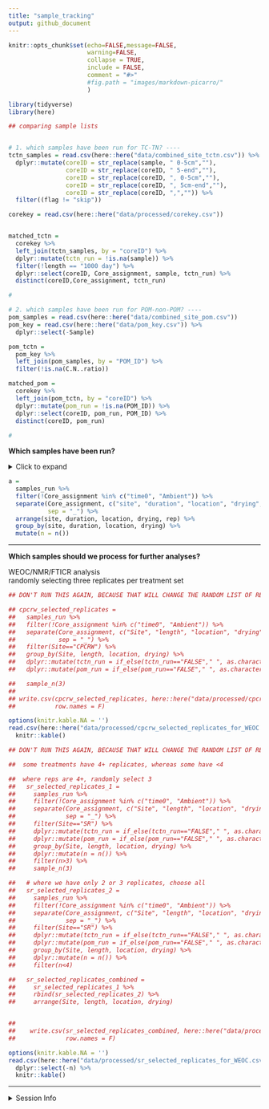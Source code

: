 ```yaml
---
title: "sample_tracking"
output: github_document
---
```


```r
knitr::opts_chunk$set(echo=FALSE,message=FALSE,
                      warning=FALSE,
                      collapse = TRUE,
                      include = FALSE,
                      comment = "#>" 
                      #fig.path = "images/markdown-picarro/"
                      )

library(tidyverse)
library(here)
```

```r
## comparing sample lists


# 1. which samples have been run for TC-TN? ----
tctn_samples = read.csv(here::here("data/combined_site_tctn.csv")) %>% 
  dplyr::mutate(coreID = str_replace(sample, " 0-5cm",""),
                coreID = str_replace(coreID, " 5-end",""),
                coreID = str_replace(coreID, ", 0-5cm",""),
                coreID = str_replace(coreID, ", 5cm-end",""),
                coreID = str_replace(coreID, ",","")) %>% 
  filter((flag != "skip"))

corekey = read.csv(here::here("data/processed/corekey.csv"))


matched_tctn = 
  corekey %>% 
  left_join(tctn_samples, by = "coreID") %>% 
  dplyr::mutate(tctn_run = !is.na(sample)) %>% 
  filter(!length == "1000 day") %>% 
  dplyr::select(coreID, Core_assignment, sample, tctn_run) %>% 
  distinct(coreID,Core_assignment, tctn_run)

#


```

```r
# 2. which samples have been run for POM-non-POM? ----
pom_samples = read.csv(here::here("data/combined_site_pom.csv"))
pom_key = read.csv(here::here("data/pom_key.csv")) %>% 
  dplyr::select(-Sample)

pom_tctn = 
  pom_key %>% 
  left_join(pom_samples, by = "POM_ID") %>% 
  filter(!is.na(C.N..ratio))

matched_pom = 
  corekey %>% 
  left_join(pom_tctn, by = "coreID") %>% 
  dplyr::mutate(pom_run = !is.na(POM_ID)) %>% 
  dplyr::select(coreID, pom_run, POM_ID) %>% 
  distinct(coreID, pom_run)
  
#

```


**Which samples have been run?**

<details>
  <summary>Click to expand</summary>
  
  
1000-day drought samples have been excluded.  
POM needs to be recalculated
```r
# 3. combine all ----
samples_run = 
  left_join(matched_tctn, matched_pom, by = "coreID")

samples_run %>% 
  dplyr::mutate(tctn_run = if_else(tctn_run=="FALSE"," ", as.character(tctn_run))) %>% 
  dplyr::mutate(pom_run = if_else(pom_run=="FALSE"," ", as.character(pom_run))) %>% 
  knitr::kable()
```

</details>

```r
a = 
  samples_run %>% 
  filter(!Core_assignment %in% c("time0", "Ambient")) %>% 
  separate(Core_assignment, c("site", "duration", "location", "drying", "rep"),
           sep = "_") %>% 
  arrange(site, duration, location, drying, rep) %>% 
  group_by(site, duration, location, drying) %>% 
  mutate(n = n())
```


---

**Which samples should we process for further analyses?**

WEOC/NMR/FTICR analysis  
randomly selecting three replicates per treatment set

```r
## DON'T RUN THIS AGAIN, BECAUSE THAT WILL CHANGE THE RANDOM LIST OF REPLICATES SELECTED!!!

## cpcrw_selected_replicates = 
##   samples_run %>% 
##   filter(!Core_assignment %in% c("time0", "Ambient")) %>% 
##   separate(Core_assignment, c("Site", "length", "location", "drying", "rep"),
##            sep = "_") %>% 
##   filter(Site=="CPCRW") %>%
##   group_by(Site, length, location, drying) %>% 
##   dplyr::mutate(tctn_run = if_else(tctn_run=="FALSE"," ", as.character(tctn_run))) %>% 
##   dplyr::mutate(pom_run = if_else(pom_run=="FALSE"," ", as.character(pom_run))) %>% 

##   sample_n(3) 
## 
## write.csv(cpcrw_selected_replicates, here::here("data/processed/cpcrw_selected_replicates_for_WEOC.csv"), 
##           row.names = F)
```


```r
options(knitr.kable.NA = '')
read.csv(here::here("data/processed/cpcrw_selected_replicates_for_WEOC.csv")) %>% 
  knitr::kable()
```

```r
## DON'T RUN THIS AGAIN, BECAUSE THAT WILL CHANGE THE RANDOM LIST OF REPLICATES SELECTED!!!

##  some treatments have 4+ replicates, whereas some have <4

##  where reps are 4+, randomly select 3 
##   sr_selected_replicates_1 = 
##     samples_run %>% 
##     filter(!Core_assignment %in% c("time0", "Ambient")) %>% 
##     separate(Core_assignment, c("Site", "length", "location", "drying", "rep"),
##              sep = "_") %>% 
##     filter(Site=="SR") %>%
##     dplyr::mutate(tctn_run = if_else(tctn_run=="FALSE"," ", as.character(tctn_run))) %>% 
##     dplyr::mutate(pom_run = if_else(pom_run=="FALSE"," ", as.character(pom_run))) %>% 
##     group_by(Site, length, location, drying) %>% 
##     dplyr::mutate(n = n()) %>%
##     filter(n>3) %>% 
##     sample_n(3) 

##   # where we have only 2 or 3 replicates, choose all
##   sr_selected_replicates_2 = 
##     samples_run %>% 
##     filter(!Core_assignment %in% c("time0", "Ambient")) %>% 
##     separate(Core_assignment, c("Site", "length", "location", "drying", "rep"),
##              sep = "_") %>% 
##     filter(Site=="SR") %>%
##     dplyr::mutate(tctn_run = if_else(tctn_run=="FALSE"," ", as.character(tctn_run))) %>% 
##     dplyr::mutate(pom_run = if_else(pom_run=="FALSE"," ", as.character(pom_run))) %>% 
##     group_by(Site, length, location, drying) %>% 
##     dplyr::mutate(n = n()) %>%
##     filter(n<4)  

##   sr_selected_replicates_combined = 
##     sr_selected_replicates_1 %>% 
##     rbind(sr_selected_replicates_2) %>% 
##     arrange(Site, length, location, drying)


##    
##    write.csv(sr_selected_replicates_combined, here::here("data/processed/sr_selected_replicates_for_WEOC.csv"), 
##              row.names = F)
```

```r
options(knitr.kable.NA = '')
read.csv(here::here("data/processed/sr_selected_replicates_for_WEOC.csv")) %>% 
  dplyr::select(-n) %>% 
  knitr::kable()
```


----

<details>
    <summary>Session Info</summary>
    
Last run: `r Sys.Date()`  
```r
sessionInfo()
```

</details>

